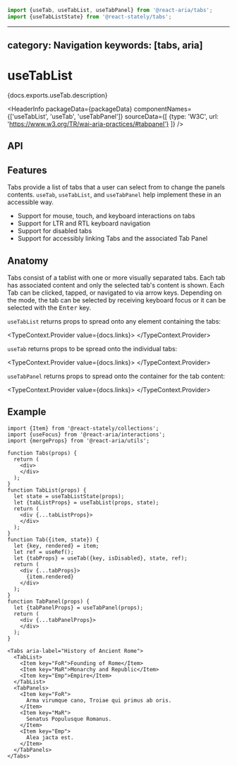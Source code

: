 <!-- Copyright 2020 Adobe. All rights reserved.
This file is licensed to you under the Apache License, Version 2.0 (the "License");
you may not use this file except in compliance with the License. You may obtain a copy
of the License at http://www.apache.org/licenses/LICENSE-2.0
Unless required by applicable law or agreed to in writing, software distributed under
the License is distributed on an "AS IS" BASIS, WITHOUT WARRANTIES OR REPRESENTATIONS
OF ANY KIND, either express or implied. See the License for the specific language
governing permissions and limitations under the License. -->



```jsx import
import {useTab, useTabList, useTabPanel} from '@react-aria/tabs';
import {useTabListState} from '@react-stately/tabs';
```

---
category: Navigation
keywords: [tabs, aria]
---

# useTabList

<p>{docs.exports.useTab.description}</p>

<HeaderInfo
  packageData={packageData}
  componentNames={['useTabList', 'useTab', 'useTabPanel']}
  sourceData={[
    {type: 'W3C', url: 'https://www.w3.org/TR/wai-aria-practices/#tabpanel'}
  ]} />

## API

<FunctionAPI function={docs.exports.useTabList} links={docs.links} />
<FunctionAPI function={docs.exports.useTab} links={docs.links} />
<FunctionAPI function={docs.exports.useTabPanel} links={docs.links} />

## Features

Tabs provide a list of tabs that a user can select from to change the panels contents. `useTab`, `useTabList`, and `useTabPanel` help implement these in an accessible way.

* Support for mouse, touch, and keyboard interactions on tabs
* Support for LTR and RTL keyboard navigation
* Support for disabled tabs
* Support for accessibly linking Tabs and the associated Tab Panel


## Anatomy

<Anatomy />

Tabs consist of a tablist with one or more visually separated tabs. Each tab has associated content and only the selected tab's content is shown.
Each Tab can be clicked, tapped, or navigated to via arrow keys. Depending on the mode, the tab can be selected by receiving keyboard focus or it can be selected with the <kbd>Enter</kbd> key.

`useTabList` returns props to spread onto any element containing the tabs:

<TypeContext.Provider value={docs.links}>
  <InterfaceType properties={docs.links[docs.exports.useTabList.return.id].properties} />
</TypeContext.Provider>

`useTab` returns props to be spread onto the individual tabs:

<TypeContext.Provider value={docs.links}>
  <InterfaceType properties={docs.links[docs.exports.useTab.return.id].properties} />
</TypeContext.Provider>

`useTabPanel` returns props to spread onto the container for the tab content:

<TypeContext.Provider value={docs.links}>
  <InterfaceType properties={docs.links[docs.exports.useTabPanel.return.id].properties} />
</TypeContext.Provider>

## Example

```tsx example
import {Item} from '@react-stately/collections';
import {useFocus} from '@react-aria/interactions';
import {mergeProps} from '@react-aria/utils';

function Tabs(props) {
  return (
    <div>
    </div>
  );
}
function TabList(props) {
  let state = useTabListState(props);
  let {tabListProps} = useTabList(props, state);
  return (
    <div {...tabListProps}>
    </div>
  );
}
function Tab({item, state}) {
  let {key, rendered} = item;
  let ref = useRef();
  let {tabProps} = useTab({key, isDisabled}, state, ref);
  return (
    <div {...tabProps}>
      {item.rendered}
    </div>
  );
}
function TabPanel(props) {
  let {tabPanelProps} = useTabPanel(props);
  return (
    <div {...tabPanelProps}>
    </div>
  );
}

<Tabs aria-label="History of Ancient Rome">
  <TabList>
    <Item key="FoR">Founding of Rome</Item>
    <Item key="MaR">Monarchy and Republic</Item>
    <Item key="Emp">Empire</Item>
  </TabList>
  <TabPanels>
    <Item key="FoR">
      Arma virumque cano, Troiae qui primus ab oris.
    </Item>
    <Item key="MaR">
      Senatus Populusque Romanus.
    </Item>
    <Item key="Emp">
      Alea jacta est.
    </Item>
  </TabPanels>
</Tabs>
```
